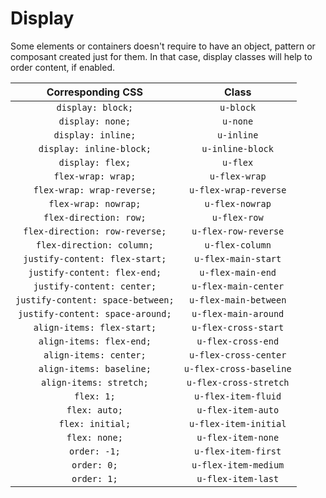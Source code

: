 
<Meta title="Utilities/Display" />

# Display

Some elements or containers doesn't require to have an object, pattern or composant created just for them. In that case, display classes will help to order content, if enabled.

|         Corresponding CSS         |          Class          |
| :-------------------------------: | :---------------------: |
|         `display: block;`         |        `u-block`        |
|         `display: none;`          |        `u-none`         |
|        `display: inline;`         |       `u-inline`        |
|     `display: inline-block;`      |    `u-inline-block`     |
|         `display: flex;`          |        `u-flex`         |
|        `flex-wrap: wrap;`         |      `u-flex-wrap`      |
|    `flex-wrap: wrap-reverse;`     |  `u-flex-wrap-reverse`  |
|       `flex-wrap: nowrap;`        |     `u-flex-nowrap`     |
|      `flex-direction: row;`       |      `u-flex-row`       |
|  `flex-direction: row-reverse;`   |  `u-flex-row-reverse`   |
|     `flex-direction: column;`     |     `u-flex-column`     |
|  `justify-content: flex-start;`   |   `u-flex-main-start`   |
|   `justify-content: flex-end;`    |    `u-flex-main-end`    |
|    `justify-content: center;`     |  `u-flex-main-center`   |
| `justify-content: space-between;` |  `u-flex-main-between`  |
| `justify-content: space-around;`  |  `u-flex-main-around`   |
|    `align-items: flex-start;`     |  `u-flex-cross-start`   |
|     `align-items: flex-end;`      |   `u-flex-cross-end`    |
|      `align-items: center;`       |  `u-flex-cross-center`  |
|     `align-items: baseline;`      | `u-flex-cross-baseline` |
|      `align-items: stretch;`      | `u-flex-cross-stretch`  |
|            `flex: 1;`             |   `u-flex-item-fluid`   |
|           `flex: auto;`           |   `u-flex-item-auto`    |
|         `flex: initial;`          |  `u-flex-item-initial`  |
|           `flex: none;`           |   `u-flex-item-none`    |
|           `order: -1;`            |   `u-flex-item-first`   |
|            `order: 0;`            |  `u-flex-item-medium`   |
|            `order: 1;`            |   `u-flex-item-last`    |

